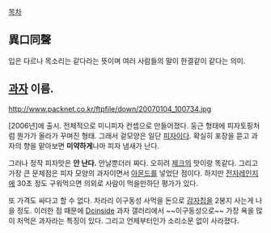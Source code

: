 [[목차]]

== 異口同聲 ==
입은 다르나 목소리는 같다라는 뜻이며 여러 사람들의 말이 한결같이 같다는 의미.

== [[과자]] 이름. ==
http://www.packnet.co.kr/ftpfile/down/20070104_100734.jpg

[2006년]에 출시. 전체적으로 미니피자 컨셉으로 만들어졌다. 둥근 형태에 피자토핑처럼 뭔가가 올라가 꾸며진 형태. 그래서 겉모양은 일단 [[피자]]이다. 확실히 포장을 뜯고 과자의 향을 맡아보면 '''미약하게'''나마 피자 냄새가 난다.

그러나 정작 피자맛은 '''안 난다.''' 안날뿐더러 짜다. 오히려 [[제크]]의 맛이랑 똑같다. 그리고 가장 큰 문제점은 피자 모양의 과자이면서 [[아몬드]]를 넣었단 점이다. 하지만 [[전자레인지]]에 30초 정도 구워먹으면 의외로 사람이 먹을만하단 평가가 있다.

또 가격도 싸다고 할 수 없다. 차라리 이구동성 사먹을 돈으로 [[감자칩]]을 2봉지 사는게 나을 정도. 이러한 점 때문에 [[Dcinside]] 과자 갤러리에서 ~~이구동성으로~~ 가장 욕을 많이 처먹은 과자라는 특징이 있다. 그리고 언제부터인가 소리소문 없이 사라졌다.

